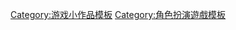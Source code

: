 {{asbox
| image     = Ten_sided_die_45px_transparent_bg.png
| pix       = 32
| subject   = 
| qualifier = 与[[角色扮演游戏]]相关
| category  = 角色扮演游戏小作品
| tempsort  =  
| name      = Template:Rpg-stub
}}<noinclude>

[[Category:游戏小作品模板]]
[[Category:角色扮演遊戲模板]]
</noinclude>